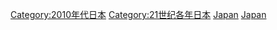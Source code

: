 {{Commons category|2016 in Japan}}
{{Year by category
|m=2
|c=0
|d=1
|y=6
|cat=日本
|sortkey=Japan
|parent=21世纪各年日本
|subcat=2016年亞洲
}}

[[Category:2010年代日本|Category:2010年代日本]]
[[Category:21世纪各年日本|Category:21世纪各年日本]]
[[Category:2016年亞洲|Japan]]
[[Category:2016年各國|Japan]]